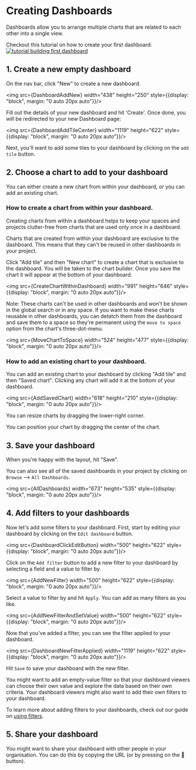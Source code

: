 
# Creating Dashboards

Dashboards allow you to arrange multiple charts that are related to each other into a single view.

Checkout this tutorial on how to create your first dashboard:
[![tutorial building first dashboard](./assets/tutorial_building_first_dashboard.png)](https://youtu.be/olFcN8Pui08)

## 1. Create a new empty dashboard

On the nav bar, click "New" to create a new dashboard.

<img src={DashboardAddNew} width="438" height="250" style={{display: "block", margin: "0 auto 20px auto"}}/>

Fill out the details of your new dashboard and hit 'Create'. Once done, you will be redirected to your new Dashboard page:

<img src={DashboardAddTileCenter} width="1119" height="622" style={{display: "block", margin: "0 auto 20px auto"}}/>

Next, you'll want to add some tiles to your dashboard by clicking on the `add tile` button.

## 2. Choose a chart to add to your dashboard

You can either create a new chart from within your dashboard, or you can add an existing chart.

### How to create a chart from within your dashboard.

Creating charts from within a dashboard helps to keep your spaces and projects clutter-free from charts that are used only once in a dashboard. 

Charts that are created from within your dashboard are exclusive to the dashboard. This means that they can't be reused in other dashboards in your project. 

Click "Add tile" and then "New chart" to create a chart that is exclusive to the dashboard. You will be taken to the chart builder. Once you save the chart it will appear at the bottom of your dashboard.

<img src={CreateChartWithinDashboard} width="991" height="646" style={{display: "block", margin: "0 auto 20px auto"}}/>

Note: These charts can't be used in other dashboards and won't be shown in the global search or in any space. If you want to make these charts reusable in other dashboards, you can detatch them from the dashboard and save them to a space so they're permanent using the `move to space` option from the chart's three-dot-menu.

<img src={MoveChartToSpace} width="524" height="477" style={{display: "block", margin: "0 auto 20px auto"}}/>

### How to add an existing chart to your dashboard. 

You can add an existing chart to your dashboard by clicking "Add tile" and then "Saved chart". Clicking any chart will add it at the bottom of your dashboard.

<img src={AddSavedChart} width="618" height="210" style={{display: "block", margin: "0 auto 20px auto"}}/>

You can resize charts by dragging the lower-right corner.

You can position your chart by dragging the center of the chart.

## 3. Save your dashboard

When you're happy with the layout, hit "Save".

You can also see all of the saved dashboards in your project by clicking on `Browse` --> `All Dashboards`.

<img src={AllDashboards} width="673" height="535" style={{display: "block", margin: "0 auto 20px auto"}}/>

## 4. Add filters to your dashboards

Now let's add some filters to your dashboard. First, start by editing your dashboard by clicking on the `Edit dashboard` button.

<img src={DashboardClickEditButton} width="500" height="622" style={{display: "block", margin: "0 auto 20px auto"}}/>

Click on the `Add filter` button to add a new filter to your dashboard by selecting a field and a value to filter by.

<img src={AddNewFilter} width="500" height="622" style={{display: "block", margin: "0 auto 20px auto"}}/>

Select a value to filter by and hit `Apply`. You can add as many filters as you like.

<img src={AddNewFilterAndSetValue} width="500" height="622" style={{display: "block", margin: "0 auto 20px auto"}}/>

Now that you've added a filter, you can see the filter applied to your dashboard.

<img src={DashboardNewFilterApplied} width="1119" height="622" style={{display: "block", margin: "0 auto 20px auto"}}/>

Hit `Save` to save your dashboard with the new filter.

You might want to add an empty-value filter so that your dashboard viewers can choose their own value and explore the data based on their own criteria.
Your dashboard viewers might also want to add their own filters to your dashboard.

To learn more about adding filters to your dashboards, check out our guide on [using filters](/guides/limiting-data-using-filters).


## 5. Share your dashboard

You might want to share your dashboard with other people in your organisation. You can do this by copying the URL (or by pressing on the 🔗 button).


